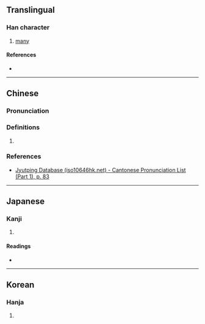 {{character info}}
==Translingual==

===Han character===
{{Han char|rn=30|rad=口|as=13|sn=16|four=61034|canj=RYPK|ids=⿰口虞}}

# [[many]]

====References====
* {{Han ref|kx=0211.050|dkj=04408|dj=0433.230|hdz=10690.030|uh=5673|ud=22131|bh=E940|bd=59712}}

----

==Chinese==

===Pronunciation===
{{zh-pron
|m=yǔ
|c=jyu5
|cat=
}}

===Definitions===
{{zh-hanzi}}

# {{rfdef|zh|sort=口13}}

===References===
* [http://www.iso10646hk.net/jp/document/download.jsp Jyutping Database (iso10646hk.net) - Cantonese Pronunciation List (Part 1), p. 83]

----

==Japanese==

===Kanji===
{{ja-kanji|grade=|rs=口13}}

# {{rfdef|ja|sort=口13}}

====Readings====
* {{ja-readings|on=[[ぐ]] (gu)|kun=}}

----

==Korean==

===Hanja===
{{ko-hanja|hangeul=우|rv=u|mr=u}}

# {{rfdef|ko|sort=口13}}